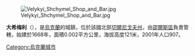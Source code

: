 [[Image:Velykyi_Shchymel_Shop_and_Bar.jpg|right]]

{{coord|51|46|53|N|31|58|31|E|scale:100000|display=title}}

'''大希梅利'''（{{lang-uk|Великий Щимель}}），是[[烏克蘭|烏克蘭]]的城鎮，位於該國北部[[切爾尼戈夫州|切爾尼戈夫州]]，由[[邵爾斯區|邵爾斯區]]負責管轄，始建於1668年，面積0.002平方公里，海拔高度121米，2001年人口907。

{{Ukraine-geo-stub}}
[[Category:烏克蘭城市|Category:烏克蘭城市]]